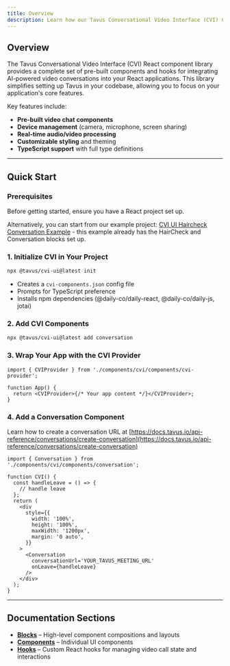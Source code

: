 ```yaml
---
title: Overview
description: Learn how our Tavus Conversational Video Interface (CVI) Component Library can help you go live in minutes.
---
```


## Overview

The Tavus Conversational Video Interface (CVI) React component library provides a complete set of pre-built components and hooks for integrating AI-powered video conversations into your React applications. This library simplifies setting up Tavus in your codebase, allowing you to focus on your application's core features.

Key features include:

- **Pre-built video chat components**
- **Device management** (camera, microphone, screen sharing)
- **Real-time audio/video processing**
- **Customizable styling** and theming
- **TypeScript support** with full type definitions

---

## Quick Start

### Prerequisites

Before getting started, ensure you have a React project set up.

Alternatively, you can start from our example project: [CVI UI Haircheck Conversation Example](https://github.com/Tavus-Engineering/tavus-examples/tree/main/examples/cvi-ui-haircheck-conversation) - this example already has the HairCheck and Conversation blocks set up.

### 1. Initialize CVI in Your Project

```bash
npx @tavus/cvi-ui@latest init
```

- Creates a `cvi-components.json` config file
- Prompts for TypeScript preference
- Installs npm dependencies (@daily-co/daily-react, @daily-co/daily-js, jotai)

### 2. Add CVI Components

```bash
npx @tavus/cvi-ui@latest add conversation
```

### 3. Wrap Your App with the CVI Provider

```tsx
import { CVIProvider } from './components/cvi/components/cvi-provider';

function App() {
  return <CVIProvider>{/* Your app content */}</CVIProvider>;
}
```

### 4. Add a Conversation Component

Learn how to create a conversation URL at [https://docs.tavus.io/api-reference/conversations/create-conversation](https://docs.tavus.io/api-reference/conversations/create-conversation)

```tsx
import { Conversation } from './components/cvi/components/conversation';

function CVI() {
  const handleLeave = () => {
    // handle leave
  };
  return (
    <div
      style={{
        width: '100%',
        height: '100%',
        maxWidth: '1200px',
        margin: '0 auto',
      }}
    >
      <Conversation
        conversationUrl='YOUR_TAVUS_MEETING_URL'
        onLeave={handleLeave}
      />
    </div>
  );
}
```

---

## Documentation Sections

- **[Blocks](/sections/conversational-video-interface/component-library/blocks)** – High-level component compositions and layouts
- **[Components](/sections/conversational-video-interface/component-library/components)** – Individual UI components
- **[Hooks](/sections/conversational-video-interface/component-library/hooks)** – Custom React hooks for managing video call state and interactions
